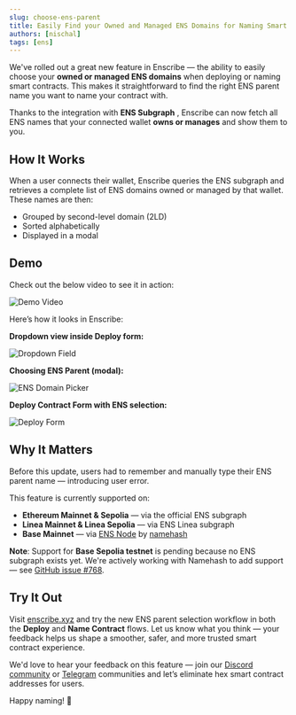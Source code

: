 ```yaml
---
slug: choose-ens-parent
title: Easily Find your Owned and Managed ENS Domains for Naming Smart Contracts
authors: [nischal]
tags: [ens]
---
```


We've rolled out a great new feature in Enscribe — the ability to easily choose your **owned or managed ENS domains** when deploying or naming smart contracts. 
This makes it straightforward to find the right ENS parent name you want to name your contract with.

Thanks to the integration with **ENS Subgraph** , Enscribe can now fetch all ENS names that your connected wallet **owns or manages** and show them to you.

## How It Works
When a user connects their wallet, Enscribe queries the ENS subgraph and retrieves a complete list of ENS domains owned or managed by that wallet. These names are then:

- Grouped by second-level domain (2LD)  
- Sorted alphabetically  
- Displayed in a modal

## Demo

Check out the below video to see it in action:

![Demo Video](./demo.gif)

Here’s how it looks in Enscribe:

**Dropdown view inside Deploy form:**

![Dropdown Field](./dropdown.png)

**Choosing ENS Parent (modal):**

![ENS Domain Picker](./modal.png)

**Deploy Contract Form with ENS selection:**

![Deploy Form](./form.png)


## Why It Matters

Before this update, users had to remember and manually type their ENS parent name — introducing user error. 

This feature is currently supported on:

- **Ethereum Mainnet & Sepolia** — via the official ENS subgraph  
- **Linea Mainnet & Linea Sepolia** — via ENS Linea subgraph  
- **Base Mainnet** — via [ENS Node](https://github.com/namehash/ensnode) by [namehash](https://namehashlabs.org/)

**Note**: Support for **Base Sepolia testnet** is pending because no ENS subgraph exists yet. We're actively working with Namehash to add support — see [GitHub issue #768](https://github.com/namehash/ensnode/issues/768).

## Try It Out

Visit [enscribe.xyz](https://www.enscribe.xyz) and try the new ENS parent selection workflow in both the **Deploy** and **Name Contract** flows. 
Let us know what you think — your feedback helps us shape a smoother, safer, and more trusted smart contract experience.

We'd love to hear your feedback on this feature — join our [Discord community](https://discord.gg/8QUMMdS5GY) or [Telegram](https://t.me/enscribers) communities and let’s eliminate hex smart contract addresses for users.

Happy naming! 🚀